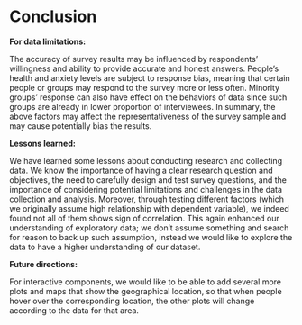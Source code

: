 # Conclusion

**For data limitations:** 

The accuracy of survey results may be influenced by respondents’ willingness and ability to provide accurate and honest answers. People’s health and anxiety levels are subject to response bias, meaning that certain people or groups may respond to the survey more or less often. Minority groups’ response can also have effect on the behaviors of data since such groups are already in lower proportion of interviewees.
In summary, the above factors may affect the representativeness of the survey sample and may cause potentially bias the results.

**Lessons learned:** 

We have learned some lessons about conducting research and collecting data. We know the importance of having a clear research question and objectives, the need to carefully design and test survey questions, and the importance of considering potential limitations and challenges in the data collection and analysis. Moreover, through testing different factors (which we originally assume high relationship with dependent variable), we indeed found not all of them shows sign of correlation. This again enhanced our understanding of exploratory data; we don’t assume something and search for reason to back up such assumption, instead we would like to explore the data to have a higher understanding of our dataset.

**Future directions: **

For interactive components, we would like to be able to add several more plots and maps that show the geographical location, so that when people hover over the corresponding location, the other plots will change according to the data for that area. 